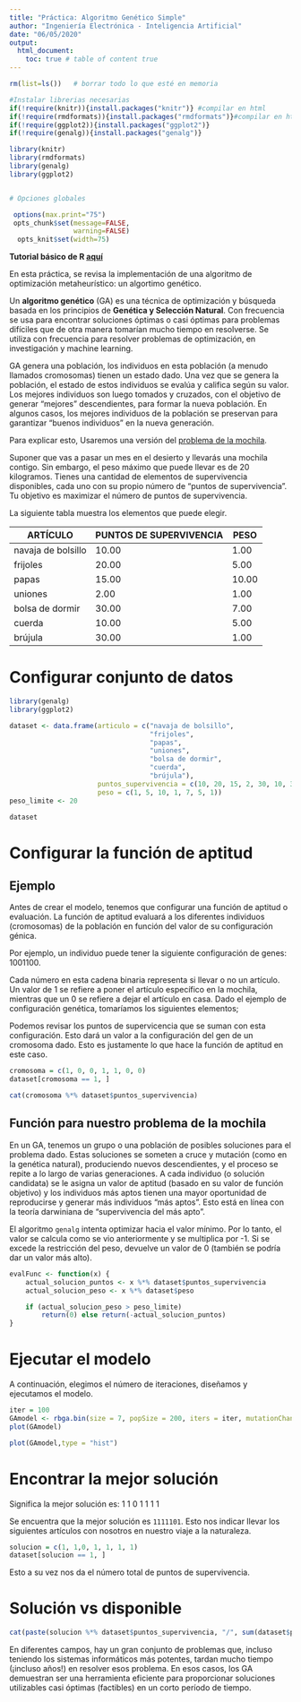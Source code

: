 ```yaml
---
title: "Práctica: Algoritmo Genético Simple"
author: "Ingeniería Electrónica - Inteligencia Artificial"
date: "06/05/2020"
output: 
  html_document: 
    toc: true # table of content true
---
```


```r
rm(list=ls())   # borrar todo lo que esté en memoria

#Instalar librerias necesarias
if(!require(knitr)){install.packages("knitr")} #compilar en html
if(!require(rmdformats)){install.packages("rmdformats")}#compilar en html
if(!require(ggplot2)){install.packages("ggplot2")}
if(!require(genalg)){install.packages("genalg")}

library(knitr)
library(rmdformats)
library(genalg)
library(ggplot2)


# Opciones globales

 options(max.print="75")
 opts_chunk$set(message=FALSE,
                warning=FALSE)
  opts_knit$set(width=75)
```


**Tutorial básico de R [aquí](https://bookdown.org/chescosalgado/intro_r/)**

En esta práctica, se revisa la implementación de una algoritmo de optimización metaheurístico: un algortimo genético.

Un **algoritmo genético** (GA) es una técnica de optimización y búsqueda basada en los principios de **Genética y Selección Natural**. Con frecuencia se usa para encontrar soluciones óptimas o casi óptimas para problemas difíciles que de otra manera tomarían mucho tiempo en resolverse. Se utiliza con frecuencia para resolver problemas de optimización, en investigación y machine learning.

GA genera una población, los individuos en esta población (a menudo llamados cromosomas) tienen un estado dado. Una vez que se genera la población, el estado de estos individuos se evalúa y califica según su valor. Los mejores individuos son luego tomados y cruzados, con el objetivo de generar "mejores" descendientes, para formar la nueva población. En algunos casos, los mejores individuos de la población se preservan para garantizar "buenos individuos" en la nueva generación.

Para explicar esto, Usaremos una versión del [problema de la mochila](https://es.wikipedia.org/wiki/Problema_de_la_mochila).

Suponer que vas a pasar un mes en el desierto y llevarás una mochila contigo. Sin embargo, el peso máximo que puede llevar es de 20 kilogramos. Tienes una cantidad de elementos de supervivencia disponibles, cada uno con su propio número de "puntos de supervivencia". Tu objetivo es maximizar el número de puntos de supervivencia.

La siguiente tabla muestra los elementos que puede elegir.

|ARTÍCULO| PUNTOS DE SUPERVIVENCIA| PESO|
|--------|------------------------|-----|
|navaja de bolsillo| 10.00| 1.00 |
|frijoles| 20.00| 5.00|
|papas| 15.00| 10.00| 
|uniones| 2.00| 1.00|
|bolsa de dormir| 30.00| 7.00|
|cuerda| 10.00 |5.00| 
|brújula| 30.00| 1.00|

# Configurar conjunto de datos
```r
library(genalg)
library(ggplot2)

dataset <- data.frame(articulo = c("navaja de bolsillo", 
                                   "frijoles", 
                                   "papas", 
                                   "uniones",
                                   "bolsa de dormir", 
                                   "cuerda", 
                                   "brújula"), 
                      puntos_supervivencia = c(10, 20, 15, 2, 30, 10, 30), 
                      peso = c(1, 5, 10, 1, 7, 5, 1))
peso_limite <- 20

dataset
```

# Configurar la función de aptitud
## Ejemplo

Antes de crear el modelo, tenemos que configurar una función de aptitud o evaluación. La función de aptitud evaluará a los diferentes individuos (cromosomas) de la población en función del valor de su configuración génica.

Por ejemplo, un individuo puede tener la siguiente configuración de genes: 1001100.

Cada número en esta cadena binaria representa si llevar o no un artículo. Un valor de 1 se refiere a poner el artículo específico en la mochila, mientras que un 0 se refiere a dejar el artículo en casa. Dado el ejemplo de configuración genética, tomaríamos los siguientes elementos;

Podemos revisar los puntos de supervicencia que se suman con esta configuración. Esto dará un valor a la configuración del gen de un cromosoma dado. Esto es justamente lo que hace la función de aptitud en este caso.

```r
cromosoma = c(1, 0, 0, 1, 1, 0, 0)
dataset[cromosoma == 1, ]
```
```r
cat(cromosoma %*% dataset$puntos_supervivencia)
```

## Función para nuestro problema de la mochila
En un GA, tenemos un grupo o una población de posibles soluciones para el problema dado. Estas soluciones se someten a cruce y mutación (como en la genética natural), produciendo nuevos descendientes, y el proceso se repite a lo largo de varias generaciones. A cada individuo (o solución candidata) se le asigna un valor de aptitud (basado en su valor de función objetivo) y los individuos más aptos tienen una mayor oportunidad de reproducirse y generar más individuos "más aptos". Esto está en línea con la teoría darwiniana de "supervivencia del más apto".

El algoritmo `genalg` intenta optimizar hacia el valor mínimo. Por lo tanto, el valor se calcula como se vio anteriormente y se multiplica por -1. Si se excede la restricción del peso, devuelve un valor de 0 (también se podría dar un valor más alto).
```r
evalFunc <- function(x) {
    actual_solucion_puntos <- x %*% dataset$puntos_supervivencia
    actual_solucion_peso <- x %*% dataset$peso

    if (actual_solucion_peso > peso_limite) 
        return(0) else return(-actual_solucion_puntos)
}
```

# Ejecutar el modelo
A continuación, elegimos el número de iteraciones, diseñamos y ejecutamos el modelo.
```r
iter = 100
GAmodel <- rbga.bin(size = 7, popSize = 200, iters = iter, mutationChance = 0.01,  elitism = T, evalFunc = evalFunc)
plot(GAmodel)
```
```r
plot(GAmodel,type = "hist")
```

# Encontrar la mejor solución
Significa la mejor solución es: 1 1 0 1 1 1 1

Se encuentra que la mejor solución es `1111101`. Esto nos indicar llevar los siguientes artículos con nosotros en nuestro viaje a la naturaleza.
```r
solucion = c(1, 1,0, 1, 1, 1, 1)
dataset[solucion == 1, ] 
```
Esto a su vez nos da el número total de puntos de supervivencia.

# Solución vs disponible
```r
cat(paste(solucion %*% dataset$puntos_supervivencia, "/", sum(dataset$puntos_supervivencia)))
```

En diferentes campos, hay un gran conjunto de problemas que, incluso teniendo los sistemas informáticos más potentes, tardan mucho tiempo (¡incluso años!) en resolver esos problema. En esos casos, los GA demuestran ser una herramienta eficiente para proporcionar soluciones utilizables casi óptimas (factibles) en un corto período de tiempo.

